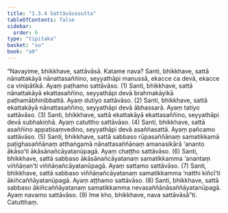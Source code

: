 ```yaml
---
title: "1.3.4 Sattāvāsasutta"
tableOfContents: false
sidebar:
  order: 6
type: "tipitaka"
basket: "su"
book: "a9"
---
```



<DynamicBreadcrumb />

<Division number="24" book="a9">

<Paragraph number="198" book="a9">
“Navayime, bhikkhave, sattāvāsā. Katame nava? Santi, bhikkhave, sattā nānattakāyā nānattasaññino, seyyathāpi manussā, ekacce ca devā, ekacce ca vinipātikā. Ayaṃ paṭhamo sattāvāso. (1)
</Paragraph>

<Paragraph number="199" book="a9">
Santi, bhikkhave, sattā nānattakāyā ekattasaññino, seyyathāpi devā brahmakāyikā paṭhamābhinibbattā. Ayaṃ dutiyo sattāvāso. (2)
</Paragraph>

<Paragraph number="200" book="a9">
Santi, bhikkhave, sattā ekattakāyā nānattasaññino, seyyathāpi devā ābhassarā. Ayaṃ tatiyo sattāvāso. (3)
</Paragraph>

<Paragraph number="201" book="a9">
Santi, bhikkhave, sattā ekattakāyā ekattasaññino, seyyathāpi devā subhakiṇhā. Ayaṃ catuttho sattāvāso. (4)
</Paragraph>

<Paragraph number="202" book="a9">
Santi, bhikkhave, sattā asaññino appaṭisaṃvedino, seyyathāpi devā asaññasattā. Ayaṃ pañcamo sattāvāso. (5)
</Paragraph>

<Paragraph number="203" book="a9">
Santi, bhikkhave, sattā sabbaso rūpasaññānaṃ samatikkamā paṭighasaññānaṃ atthaṅgamā nānattasaññānaṃ amanasikārā ‘ananto ākāso’ti ākāsānañcāyatanūpagā. Ayaṃ chaṭṭho sattāvāso. (6)
</Paragraph>

<Paragraph number="204" book="a9">
Santi, bhikkhave, sattā sabbaso ākāsānañcāyatanaṃ samatikkamma ‘anantaṃ viññāṇan’ti viññāṇañcāyatanūpagā. Ayaṃ sattamo sattāvāso. (7)
</Paragraph>

<Paragraph number="205" book="a9">
Santi, bhikkhave, sattā sabbaso viññāṇañcāyatanaṃ samatikkamma ‘natthi kiñcī’ti ākiñcaññāyatanūpagā. Ayaṃ aṭṭhamo sattāvāso. (8)
</Paragraph>

<Paragraph number="206" book="a9">
Santi, bhikkhave, sattā sabbaso ākiñcaññāyatanaṃ samatikkamma nevasaññānāsaññāyatanūpagā. Ayaṃ navamo sattāvāso. (9)
</Paragraph>

<Paragraph number="207" book="a9">
Ime kho, bhikkhave, nava sattāvāsā”ti.

</Paragraph>
</Division>

<Paragraph number="208" type="center" book="a9">
Catutthaṃ.
</Paragraph>